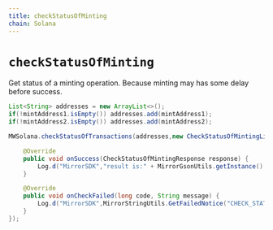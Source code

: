 ```yaml
---
title: checkStatusOfMinting
chain: Solana
---
```


# `checkStatusOfMinting`
Get status of a minting operation. Because minting may has some delay before success.

```java
List<String> addresses = new ArrayList<>();
if(!mintAddress1.isEmpty()) addresses.add(mintAddress1);
if(!mintAddress2.isEmpty()) addresses.add(mintAddress2);

MWSolana.checkStatusOfTransactions(addresses,new CheckStatusOfMintingListener() {

    @Override
    public void onSuccess(CheckStatusOfMintingResponse response) {
        Log.d("MirrorSDK","result is:" + MirrorGsonUtils.getInstance().toJson(response));
    }

    @Override
    public void onCheckFailed(long code, String message) {
        Log.d("MirrorSDK",MirrorStringUtils.GetFailedNotice("CHECK_STATUS_OFMINTING",code,message));
    }
});
```
